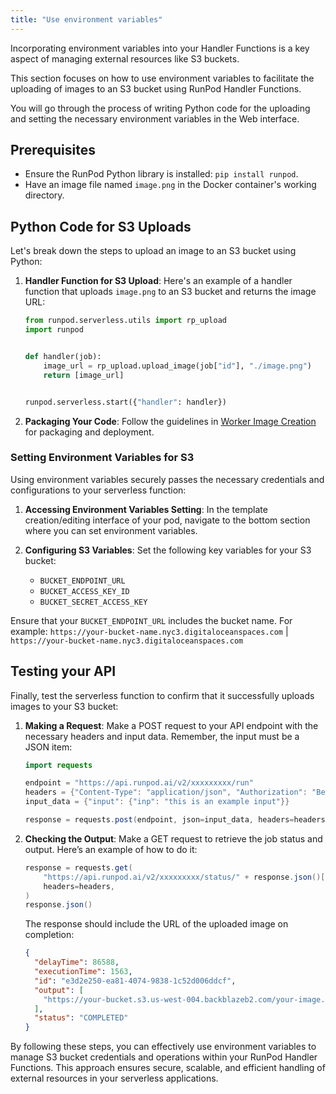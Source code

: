 ```yaml
---
title: "Use environment variables"
---
```


Incorporating environment variables into your Handler Functions is a key aspect of managing external resources like S3 buckets.

This section focuses on how to use environment variables to facilitate the uploading of images to an S3 bucket using RunPod Handler Functions.

You will go through the process of writing Python code for the uploading and setting the necessary environment variables in the Web interface.

## Prerequisites

* Ensure the RunPod Python library is installed: `pip install runpod`.
* Have an image file named `image.png` in the Docker container's working directory.

## Python Code for S3 Uploads

Let's break down the steps to upload an image to an S3 bucket using Python:

1. **Handler Function for S3 Upload**: Here's an example of a handler function that uploads `image.png` to an S3 bucket and returns the image URL:

   ```python
   from runpod.serverless.utils import rp_upload
   import runpod


   def handler(job):
       image_url = rp_upload.upload_image(job["id"], "./image.png")
       return [image_url]


   runpod.serverless.start({"handler": handler})
   ```

2. **Packaging Your Code**: Follow the guidelines in [Worker Image Creation](/serverless/workers/deploy) for packaging and deployment.

### Setting Environment Variables for S3

Using environment variables securely passes the necessary credentials and configurations to your serverless function:

1. **Accessing Environment Variables Setting**: In the template creation/editing interface of your pod, navigate to the bottom section where you can set environment variables.

2. **Configuring S3 Variables**: Set the following key variables for your S3 bucket:

   * `BUCKET_ENDPOINT_URL`
   * `BUCKET_ACCESS_KEY_ID`
   * `BUCKET_SECRET_ACCESS_KEY`

Ensure that your `BUCKET_ENDPOINT_URL` includes the bucket name. For example: `https://your-bucket-name.nyc3.digitaloceanspaces.com` | `https://your-bucket-name.nyc3.digitaloceanspaces.com`

## Testing your API

Finally, test the serverless function to confirm that it successfully uploads images to your S3 bucket:

1. **Making a Request**: Make a POST request to your API endpoint with the necessary headers and input data. Remember, the input must be a JSON item:

   ```java
   import requests

   endpoint = "https://api.runpod.ai/v2/xxxxxxxxx/run"
   headers = {"Content-Type": "application/json", "Authorization": "Bearer XXXXXXXXXXXXX"}
   input_data = {"input": {"inp": "this is an example input"}}

   response = requests.post(endpoint, json=input_data, headers=headers)
   ```

2. **Checking the Output**: Make a GET request to retrieve the job status and output. Here’s an example of how to do it:

   ```csharp
   response = requests.get(
       "https://api.runpod.ai/v2/xxxxxxxxx/status/" + response.json()["id"],
       headers=headers,
   )
   response.json()
   ```

   The response should include the URL of the uploaded image on completion:

   ```json
   {
     "delayTime": 86588,
     "executionTime": 1563,
     "id": "e3d2e250-ea81-4074-9838-1c52d006ddcf",
     "output": [
       "https://your-bucket.s3.us-west-004.backblazeb2.com/your-image.png"
     ],
     "status": "COMPLETED"
   }
   ```

By following these steps, you can effectively use environment variables to manage S3 bucket credentials and operations within your RunPod Handler Functions. This approach ensures secure, scalable, and efficient handling of external resources in your serverless applications.
